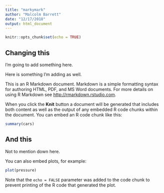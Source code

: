 ```yaml
---
title: "markymark"
author: "Malcolm Barrett"
date: "12/17/2018"
output: html_document
---
```


```r
knitr::opts_chunk$set(echo = TRUE)
```

## Changing this

I'm going to add something here.

Here is something I'm adding as well.

This is an R Markdown document. Markdown is a simple formatting syntax for authoring HTML, PDF, and MS Word documents. For more details on using R Markdown see <http://rmarkdown.rstudio.com>.

When you click the **Knit** button a document will be generated that includes both content as well as the output of any embedded R code chunks within the document. You can embed an R code chunk like this:

```r
summary(cars)
```

## And this

Not to mention down here.

You can also embed plots, for example:

```r
plot(pressure)
```

Note that the `echo = FALSE` parameter was added to the code chunk to prevent printing of the R code that generated the plot. 

